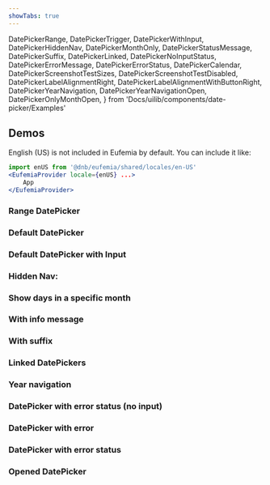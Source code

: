 ```yaml
---
showTabs: true
---
```


  DatePickerRange,
  DatePickerTrigger,
  DatePickerWithInput,
  DatePickerHiddenNav,
  DatePickerMonthOnly,
  DatePickerStatusMessage,
  DatePickerSuffix,
  DatePickerLinked,
  DatePickerNoInputStatus,
  DatePickerErrorMessage,
  DatePickerErrorStatus,
  DatePickerCalendar,
  DatePickerScreenshotTestSizes,
  DatePickerScreenshotTestDisabled,
  DatePickerLabelAlignmentRight,
  DatePickerLabelAlignmentWithButtonRight,
  DatePickerYearNavigation,
  DatePickerYearNavigationOpen,
  DatePickerOnlyMonthOpen,
} from 'Docs/uilib/components/date-picker/Examples'

## Demos

<ChangeLocale
  bottom
  label="Locale used in the demos:"
  listUSLocale={true}
/>

English (US) is not included in Eufemia by default. You can include it like:

```jsx
import enUS from '@dnb/eufemia/shared/locales/en-US'
<EufemiaProvider locale={enUS} ...>
	App
</EufemiaProvider>
```

### Range DatePicker

<VisibleWhenNotVisualTest>
  <DatePickerRange />
</VisibleWhenNotVisualTest>

### Default DatePicker

<DatePickerTrigger />

### Default DatePicker with Input

<VisibleWhenNotVisualTest>
  <DatePickerWithInput />
</VisibleWhenNotVisualTest>

### Hidden Nav:

<VisibleWhenNotVisualTest>
  <DatePickerHiddenNav />
</VisibleWhenNotVisualTest>

### Show days in a specific month

<VisibleWhenNotVisualTest>
  <DatePickerMonthOnly />
</VisibleWhenNotVisualTest>

### With info message

<VisibleWhenNotVisualTest>
  <DatePickerStatusMessage />
</VisibleWhenNotVisualTest>

### With suffix

<VisibleWhenNotVisualTest>
  <DatePickerSuffix />
</VisibleWhenNotVisualTest>

### Linked DatePickers

<DatePickerLinked />

### Year navigation

<DatePickerYearNavigation />

### DatePicker with error status (no input)

<DatePickerNoInputStatus />

### DatePicker with error

<DatePickerErrorMessage />

### DatePicker with error status

<DatePickerErrorStatus />

### Opened DatePicker

<DatePickerCalendar />

<VisibleWhenVisualTest>
  <DatePickerScreenshotTestSizes />
  <DatePickerScreenshotTestDisabled />
  <DatePickerLabelAlignmentRight />
  <DatePickerLabelAlignmentWithButtonRight />
  <DatePickerYearNavigationOpen />
  <DatePickerOnlyMonthOpen />
</VisibleWhenVisualTest>
